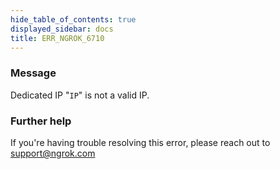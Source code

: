 ```yaml
---
hide_table_of_contents: true
displayed_sidebar: docs
title: ERR_NGROK_6710
---
```


### Message

Dedicated IP "`IP`" is not a valid IP.

### Further help

If you're having trouble resolving this error, please reach out to [support@ngrok.com](mailto:support@ngrok.com?subject=Help%20with%20ERR_NGROK_6710)
